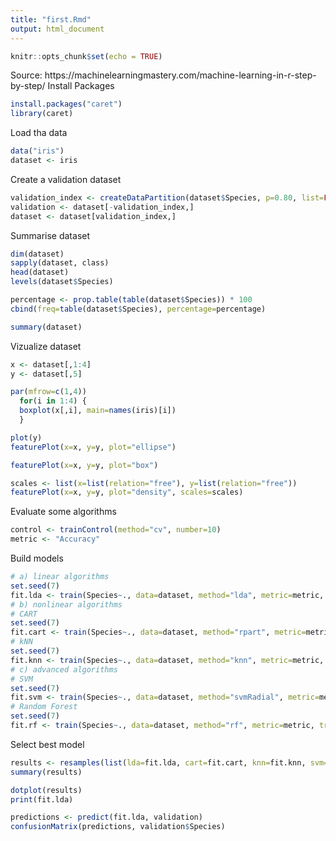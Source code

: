 ```yaml
---
title: "first.Rmd"
output: html_document
---
```


```r
knitr::opts_chunk$set(echo = TRUE)
```
Source: https://machinelearningmastery.com/machine-learning-in-r-step-by-step/
Install Packages
```r
install.packages("caret")
library(caret)
```
Load tha data
```r
data("iris")
dataset <- iris
```
Create a validation dataset
```r
validation_index <- createDataPartition(dataset$Species, p=0.80, list=FALSE)
validation <- dataset[-validation_index,]
dataset <- dataset[validation_index,]
```
Summarise dataset
```r
dim(dataset)
sapply(dataset, class)
head(dataset)
levels(dataset$Species)

percentage <- prop.table(table(dataset$Species)) * 100
cbind(freq=table(dataset$Species), percentage=percentage)

summary(dataset)
```
Vizualize dataset
```r
x <- dataset[,1:4]
y <- dataset[,5]

par(mfrow=c(1,4))
  for(i in 1:4) {
  boxplot(x[,i], main=names(iris)[i])
  }

plot(y)
featurePlot(x=x, y=y, plot="ellipse")

featurePlot(x=x, y=y, plot="box")

scales <- list(x=list(relation="free"), y=list(relation="free"))
featurePlot(x=x, y=y, plot="density", scales=scales)
```
Evaluate some algorithms
```r
control <- trainControl(method="cv", number=10)
metric <- "Accuracy"
```
Build models
```r
# a) linear algorithms
set.seed(7)
fit.lda <- train(Species~., data=dataset, method="lda", metric=metric, trControl=control)
# b) nonlinear algorithms
# CART
set.seed(7)
fit.cart <- train(Species~., data=dataset, method="rpart", metric=metric, trControl=control)
# kNN
set.seed(7)
fit.knn <- train(Species~., data=dataset, method="knn", metric=metric, trControl=control)
# c) advanced algorithms
# SVM
set.seed(7)
fit.svm <- train(Species~., data=dataset, method="svmRadial", metric=metric, trControl=control)
# Random Forest
set.seed(7)
fit.rf <- train(Species~., data=dataset, method="rf", metric=metric, trControl=control)
```
Select best model
```r
results <- resamples(list(lda=fit.lda, cart=fit.cart, knn=fit.knn, svm=fit.svm, rf=fit.rf))
summary(results)

dotplot(results)
print(fit.lda)

predictions <- predict(fit.lda, validation)
confusionMatrix(predictions, validation$Species)
```
